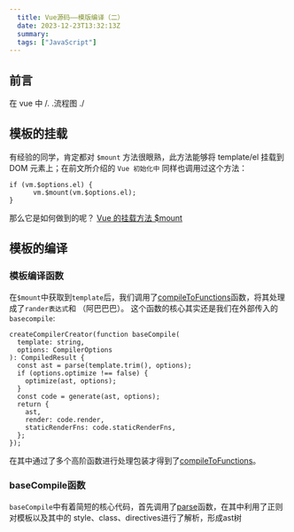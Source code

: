 ```yaml
---
  title: Vue源码——模版编译（二）
  date: 2023-12-23T13:32:13Z
  summary:
  tags: ["JavaScript"]
---
```

  
  ## 前言 
在 vue 中
/.
.流程图
./

## 模板的挂载
有经验的同学，肯定都对 `$mount` 方法很眼熟，此方法能够将 template/el 挂载到 DOM 元素上；在前文所介绍的 `Vue 初始化中` 同样也调用过这个方法：
```
if (vm.$options.el) {
      vm.$mount(vm.$options.el);
}
```
那么它是如何做到的呢？ 
<a href="http://localhost:3000/detail/1080" target="_black">Vue 的挂载方法 $mount</a>

## 模板的编译
### 模板编译函数
在`$mount`中获取到`template`后，我们调用了<a href="http://localhost:3000/detail/1081" target="_black">compileToFunctions</a>函数，将其处理成了`rander表达式`和 （阿巴巴巴）。
这个函数的核心其实还是我们在外部传入的`basecompile`:
```
createCompilerCreator(function baseCompile(
  template: string,
  options: CompilerOptions
): CompiledResult {
  const ast = parse(template.trim(), options);  
  if (options.optimize !== false) {
    optimize(ast, options);
  }
  const code = generate(ast, options);
  return {
    ast,
    render: code.render,
    staticRenderFns: code.staticRenderFns,
  };
});
```
在其中通过了多个高阶函数进行处理包装才得到了<a href="http://localhost:3000/detail/1081" target="_black">compileToFunctions</a>。

### baseCompile函数
`baseCompile`中有着简短的核心代码，首先调用了<a href="http://localhost:3000/detail/1082" target="_black">parse</a>函数，在其中利用了正则对模板以及其中的 style、class、directives进行了解析，形成ast树

  